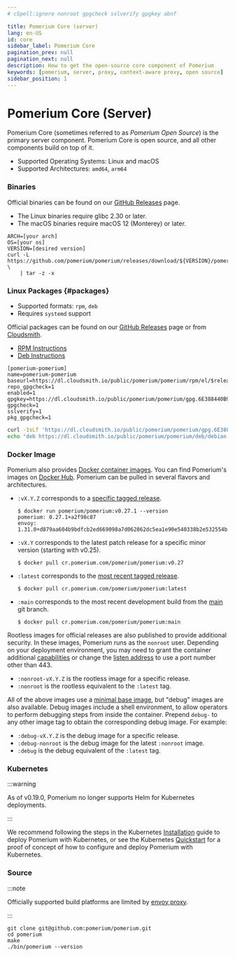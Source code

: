 ```yaml
---
# cSpell:ignore nonroot gpgcheck sslverify gpgkey abnf

title: Pomerium Core (server)
lang: en-US
id: core
sidebar_label: Pomerium Core
pagination_prev: null
pagination_next: null
description: How to get the open-source core component of Pomerium
keywords: [pomerium, server, proxy, context-aware proxy, open source]
sidebar_position: 1
---
```



# Pomerium Core (Server)

Pomerium Core (sometimes referred to as _Pomerium Open Source_) is the primary server component. Pomerium Core is open source, and all other components build on top of it.

- Supported Operating Systems: Linux and macOS
- Supported Architectures: `amd64`, `arm64`

### Binaries

Official binaries can be found on our [GitHub Releases](https://github.com/pomerium/pomerium/releases) page.

- The Linux binaries require glibc 2.30 or later.
- The macOS binaries require macOS 12 (Monterey) or later.

```shell
ARCH=[your arch]
OS=[your os]
VERSION=[desired version]
curl -L https://github.com/pomerium/pomerium/releases/download/${VERSION}/pomerium-${OS}-${ARCH}.tar.gz \
    | tar -z -x
```

### Linux Packages {#packages}

- Supported formats: `rpm`, `deb`
- Requires `systemd` support

Official packages can be found on our [GitHub Releases](https://github.com/pomerium/pomerium/releases) page or from [Cloudsmith](https://cloudsmith.io/~pomerium/repos/pomerium/packages/).

- [RPM Instructions](https://cloudsmith.io/~pomerium/repos/pomerium/setup/#formats-rpm)
- [Deb Instructions](https://cloudsmith.io/~pomerium/repos/pomerium/setup/#formats-deb)

<Tabs>

<TabItem value="yum" label="Yum">

```abnf title="/etc/yum.repos.d/pomerium-pomerium.repo"
[pomerium-pomerium]
name=pomerium-pomerium
baseurl=https://dl.cloudsmith.io/public/pomerium/pomerium/rpm/el/$releasever/$basearch
repo_gpgcheck=1
enabled=1
gpgkey=https://dl.cloudsmith.io/public/pomerium/pomerium/gpg.6E388440B94E1407.key
gpgcheck=1
sslverify=1
pkg_gpgcheck=1
```

</TabItem>
<TabItem value="deb" label="Deb">

```bash
curl -1sLf 'https://dl.cloudsmith.io/public/pomerium/pomerium/gpg.6E388440B94E1407.key' | apt-key add -
echo "deb https://dl.cloudsmith.io/public/pomerium/pomerium/deb/debian buster main" > /etc/apt/sources.list.d/pomerium-pomerium.list
```

</TabItem>
</Tabs>

### Docker Image

Pomerium also provides [Docker container images](https://www.docker.com/resources/what-container). You can find Pomerium's images on [Docker Hub](https://hub.docker.com/r/pomerium/pomerium). Pomerium can be pulled in several flavors and architectures.

- `:vX.Y.Z` corresponds to a [specific tagged release](https://github.com/pomerium/pomerium/tags).

  ```shell-session
  $ docker run pomerium/pomerium:v0.27.1 --version
  pomerium: 0.27.1+a2f98c87
  envoy: 1.31.0+d879aa604b9bdfcb2ed669098a7d062862dc5ea1e90e540338b2e532554bb0a6
  ```

- `:vX.Y` corresponds to the latest patch release for a specific minor version (starting with v0.25).

  ```shell-session
  $ docker pull cr.pomerium.com/pomerium/pomerium:v0.27
  ```

- `:latest` corresponds to the [most recent tagged release](https://github.com/pomerium/pomerium/releases/latest).

  ```shell-session
  $ docker pull cr.pomerium.com/pomerium/pomerium:latest
  ```

- `:main` corresponds to the most recent development build from the [main](https://github.com/pomerium/pomerium/tree/main) git branch.

  ```shell-session
  $ docker pull cr.pomerium.com/pomerium/pomerium:main
  ```

Rootless images for official releases are also published to provide additional security. In these images, Pomerium runs as the `nonroot` user. Depending on your deployment environment, you may need to grant the container additional [capabilities](https://linux-audit.com/linux-capabilities-hardening-linux-binaries-by-removing-setuid/) or change the [listen address](/docs/reference/address) to use a port number other than 443.

- `:nonroot-vX.Y.Z` is the rootless image for a specific release.
- `:nonroot` is the rootless equivalent to the `:latest` tag.

All of the above images use a [minimal base image](https://github.com/GoogleContainerTools/distroless#readme), but "debug" images are also available. Debug images include a shell environment, to allow operators to perform debugging steps from inside the container. Prepend `debug-` to any other image tag to obtain the corresponding debug image. For example:

- `:debug-vX.Y.Z` is the debug image for a specific release.
- `:debug-nonroot` is the debug image for the latest `:nonroot` image.
- `:debug` is the debug equivalent of the `:latest` tag.

### Kubernetes

:::warning

As of v0.19.0, Pomerium no longer supports Helm for Kubernetes deployments.

:::

We recommend following the steps in the Kubernetes [Installation](/docs/k8s/install) guide to deploy Pomerium with Kubernetes, or see the Kubernetes [Quickstart](/docs/k8s/quickstart) for a proof of concept of how to configure and deploy Pomerium with Kubernetes.

### Source

:::note

Officially supported build platforms are limited by [envoy proxy](https://www.envoyproxy.io/).

:::

```shell
git clone git@github.com:pomerium/pomerium.git
cd pomerium
make
./bin/pomerium --version
```
